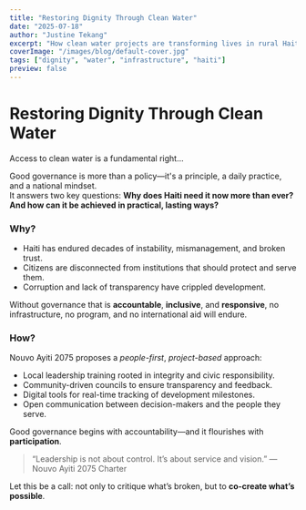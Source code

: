 ```yaml
---
title: "Restoring Dignity Through Clean Water"
date: "2025-07-18"
author: "Justine Tekang"
excerpt: "How clean water projects are transforming lives in rural Haiti."
coverImage: "/images/blog/default-cover.jpg"
tags: ["dignity", "water", "infrastructure", "haiti"]
preview: false
---
```


# Restoring Dignity Through Clean Water

Access to clean water is a fundamental right...


Good governance is more than a policy—it's a principle, a daily practice, and a national mindset.  
It answers two key questions: **Why does Haiti need it now more than ever? And how can it be achieved in practical, lasting ways?**

### Why?

- Haiti has endured decades of instability, mismanagement, and broken trust.
- Citizens are disconnected from institutions that should protect and serve them.
- Corruption and lack of transparency have crippled development.

Without governance that is **accountable**, **inclusive**, and **responsive**, no infrastructure, no program, and no international aid will endure.

### How?

Nouvo Ayiti 2075 proposes a *people-first*, *project-based* approach:
- Local leadership training rooted in integrity and civic responsibility.
- Community-driven councils to ensure transparency and feedback.
- Digital tools for real-time tracking of development milestones.
- Open communication between decision-makers and the people they serve.

Good governance begins with accountability—and it flourishes with **participation**.

> “Leadership is not about control. It’s about service and vision.” — Nouvo Ayiti 2075 Charter

Let this be a call: not only to critique what’s broken, but to **co-create what’s possible**.

